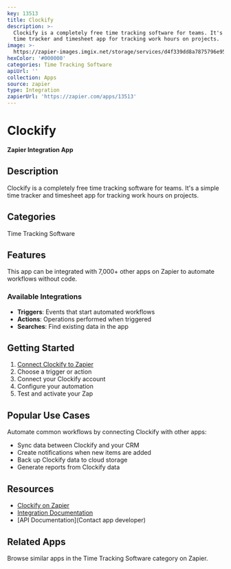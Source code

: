 ```yaml
---
key: 13513
title: Clockify
description: >-
  Clockify is a completely free time tracking software for teams. It's a simple
  time tracker and timesheet app for tracking work hours on projects.
image: >-
  https://zapier-images.imgix.net/storage/services/d4f339dd8a7875796e95df97520f8469.png?auto=format%2Ccompress&ixlib=python-3.0.0&q=50
hexColor: '#000000'
categories: Time Tracking Software
apiUrl: ''
collection: Apps
source: zapier
type: Integration
zapierUrl: 'https://zapier.com/apps/13513'
---
```

# Clockify

**Zapier Integration App**

## Description

Clockify is a completely free time tracking software for teams. It's a simple time tracker and timesheet app for tracking work hours on projects.

## Categories

Time Tracking Software

## Features

This app can be integrated with 7,000+ other apps on Zapier to automate workflows without code.

### Available Integrations

- **Triggers**: Events that start automated workflows
- **Actions**: Operations performed when triggered
- **Searches**: Find existing data in the app

## Getting Started

1. [Connect Clockify to Zapier](https://zapier.com/apps/13513)
2. Choose a trigger or action
3. Connect your Clockify account
4. Configure your automation
5. Test and activate your Zap

## Popular Use Cases

Automate common workflows by connecting Clockify with other apps:

- Sync data between Clockify and your CRM
- Create notifications when new items are added
- Back up Clockify data to cloud storage
- Generate reports from Clockify data

## Resources

- [Clockify on Zapier](https://zapier.com/apps/13513)
- [Integration Documentation](https://zapier.com/apps/13513/integrations)
- [API Documentation](Contact app developer)

## Related Apps

Browse similar apps in the Time Tracking Software category on Zapier.
